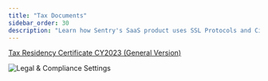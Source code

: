 ```yaml
---
title: "Tax Documents"
sidebar_order: 30
description: "Learn how Sentry's SaaS product uses SSL Protocols and Ciphers for security and compatibility."
---
```


[Tax Residency Certificate CY2023 (General Version)](/2023-Form-6166_general.pdf)

![Legal & Compliance Settings](./legal-and-compliance.png)
